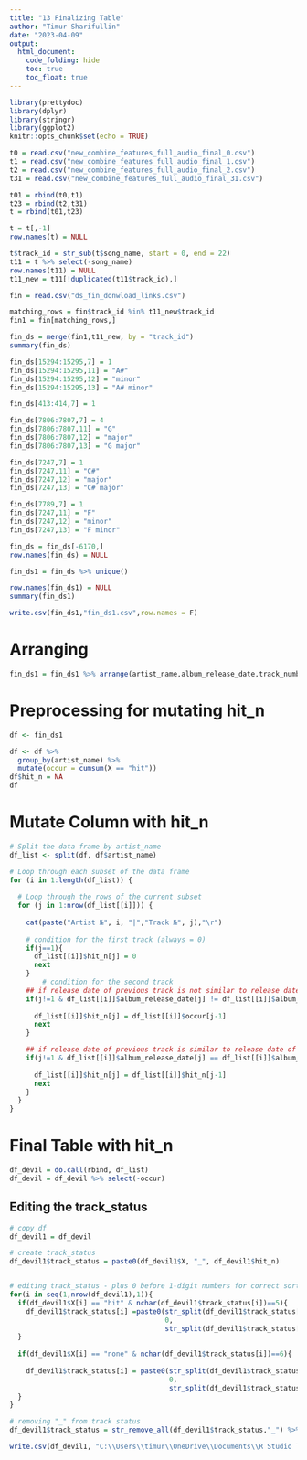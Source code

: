 ---
title: "13 Finalizing Table"
author: "Timur Sharifullin"
date: "2023-04-09"
output: 
  html_document:
    code_folding: hide
    toc: true
    toc_float: true
---

```{r setup, include=FALSE}
library(prettydoc)
library(dplyr)
library(stringr)
library(ggplot2)
knitr::opts_chunk$set(echo = TRUE)
```

```{r}
t0 = read.csv("new_combine_features_full_audio_final_0.csv")
t1 = read.csv("new_combine_features_full_audio_final_1.csv")
t2 = read.csv("new_combine_features_full_audio_final_2.csv")
t31 = read.csv("new_combine_features_full_audio_final_31.csv")

t01 = rbind(t0,t1)
t23 = rbind(t2,t31)
t = rbind(t01,t23)
```

```{r}
t = t[,-1]
row.names(t) = NULL

t$track_id = str_sub(t$song_name, start = 0, end = 22)
t11 = t %>% select(-song_name)
row.names(t11) = NULL
t11_new = t11[!duplicated(t11$track_id),]
```

```{r}
fin = read.csv("ds_fin_donwload_links.csv")

matching_rows = fin$track_id %in% t11_new$track_id
fin1 = fin[matching_rows,]
```

```{r}
fin_ds = merge(fin1,t11_new, by = "track_id")
summary(fin_ds)
```


```{r}
fin_ds[15294:15295,7] = 1
fin_ds[15294:15295,11] = "A#"
fin_ds[15294:15295,12] = "minor"
fin_ds[15294:15295,13] = "A# minor"

fin_ds[413:414,7] = 1

fin_ds[7806:7807,7] = 4
fin_ds[7806:7807,11] = "G"
fin_ds[7806:7807,12] = "major"
fin_ds[7806:7807,13] = "G major"

fin_ds[7247,7] = 1
fin_ds[7247,11] = "C#"
fin_ds[7247,12] = "major"
fin_ds[7247,13] = "C# major"

fin_ds[7789,7] = 1
fin_ds[7247,11] = "F"
fin_ds[7247,12] = "minor"
fin_ds[7247,13] = "F minor"

fin_ds = fin_ds[-6170,]
row.names(fin_ds) = NULL

fin_ds1 = fin_ds %>% unique()
```

```{r}
row.names(fin_ds1) = NULL
summary(fin_ds1)
```

```{r}
write.csv(fin_ds1,"fin_ds1.csv",row.names = F)
```


# Arranging
```{r}
fin_ds1 = fin_ds1 %>% arrange(artist_name,album_release_date,track_number)
```

# Preprocessing for mutating hit_n
```{r}
df <- fin_ds1

df <- df %>%
  group_by(artist_name) %>%
  mutate(occur = cumsum(X == "hit"))
df$hit_n = NA
df
```

# Mutate Column with hit_n
```{r}
# Split the data frame by artist_name
df_list <- split(df, df$artist_name)

# Loop through each subset of the data frame
for (i in 1:length(df_list)) {
  
  # Loop through the rows of the current subset
  for (j in 1:nrow(df_list[[i]])) {
    
    cat(paste("Artist №", i, "|","Track №", j),"\r")
    
    # condition for the first track (always = 0)
    if(j==1){
      df_list[[i]]$hit_n[j] = 0
      next
    }
        # condition for the second track 
    ## if release date of previous track is not similar to release date of current track
    if(j!=1 & df_list[[i]]$album_release_date[j] != df_list[[i]]$album_release_date[j-1]){
      
      df_list[[i]]$hit_n[j] = df_list[[i]]$occur[j-1]
      next
    }

    ## if release date of previous track is similar to release date of current track
    if(j!=1 & df_list[[i]]$album_release_date[j] == df_list[[i]]$album_release_date[j-1]){
      
      df_list[[i]]$hit_n[j] = df_list[[i]]$hit_n[j-1]
      next
    }
  }
}
```


# Final Table with hit_n
```{r}
df_devil = do.call(rbind, df_list)
df_devil = df_devil %>% select(-occur)
```


## Editing the track_status
```{r}
# copy df
df_devil1 = df_devil

# create track_status
df_devil1$track_status = paste0(df_devil1$X, "_", df_devil1$hit_n)


# editing track_status - plus 0 before 1-digit numbers for correct sorting
for(i in seq(1,nrow(df_devil1),1)){
  if(df_devil1$X[i] == "hit" & nchar(df_devil1$track_status[i])==5){
    df_devil1$track_status[i] =paste0(str_split(df_devil1$track_status[i],"_", simplify = TRUE)[1],
                                      0,
                                      str_split(df_devil1$track_status[i],"_", simplify = TRUE)[2])
  }
  
  if(df_devil1$X[i] == "none" & nchar(df_devil1$track_status[i])==6){
    
    df_devil1$track_status[i] = paste0(str_split(df_devil1$track_status[i],"_", simplify = TRUE)[1],
                                       0,
                                       str_split(df_devil1$track_status[i],"_", simplify = TRUE)[2])
  }
}

# removing "_" from track status
df_devil1$track_status = str_remove_all(df_devil1$track_status,"_") %>% as.factor()
```


```{r}
write.csv(df_devil1, "C:\\Users\\timur\\OneDrive\\Documents\\R Studio Tasks\\ДИПЛОМ\\FINAL_TABLE.csv",row.names = F)
```


